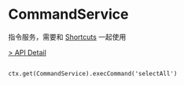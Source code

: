 # CommandService

指令服务，需要和 [Shortcuts](/guide/advanced/interactive/shortcuts.html) 一起使用

[> API Detail](https://flowgram.ai/auto-docs/command/interfaces/CommandService.html)


```Usage

ctx.get(CommandService).execCommand('selectAll')
```
